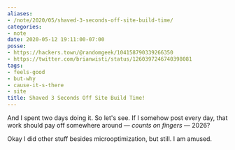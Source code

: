 ```yaml
---
aliases:
- /note/2020/05/shaved-3-seconds-off-site-build-time/
categories:
- note
date: 2020-05-12 19:11:00-07:00
posse:
- https://hackers.town/@randomgeek/104158790339266350
- https://twitter.com/brianwisti/status/1260397246740398081
tags:
- feels-good
- but-why
- cause-it-s-there
- site
title: Shaved 3 Seconds Off Site Build Time!
---
```


And I spent two days doing it.
So let's see.
If I somehow post every day, that work should pay off somewhere around — *counts on fingers* — 2026?

Okay I did other stuff besides microoptimization, but still.
I am amused.